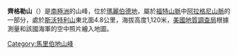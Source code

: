 {{Coord|77|13|S|143|3|W|display=title}}

'''齊格勒山'''（{{lang-en|Mount Zeigler}}）是[[南極洲|南極洲]]的山峰，位於[[瑪麗伯德地|瑪麗伯德地]]，屬於[[福特山脈|福特山脈]]中[[阿拉格尼山脈|阿拉格尼山脈]]的一部分，處於[[斯沃特利山|斯沃特利山]]東北面4.8公里，海拔高度1,120米，[[美國地質調查局|美國地質調查局]]根據測量和該國海軍的空中照片繪入地圖。

{{DEFAULTSORT:Mount Zeigler}}
[[Category:馬里伯地山峰|Category:馬里伯地山峰]]


{{MarieByrdLand-geo-stub}}